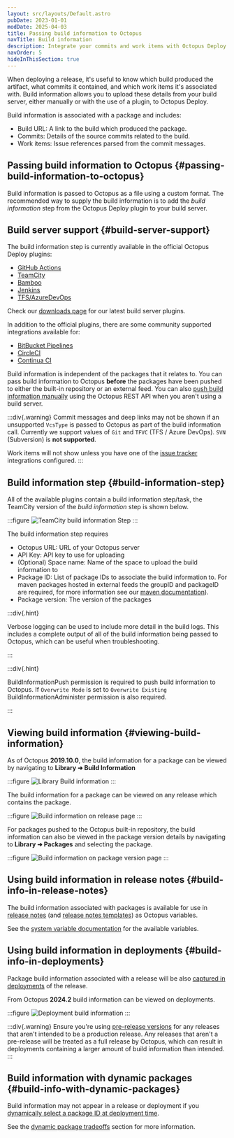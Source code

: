 ```yaml
---
layout: src/layouts/Default.astro
pubDate: 2023-01-01
modDate: 2025-04-03
title: Passing build information to Octopus
navTitle: Build information
description: Integrate your commits and work items with Octopus Deploy.
navOrder: 5
hideInThisSection: true
---
```



When deploying a release, it's useful to know which build produced the artifact, what commits it contained, and which work items it's associated with. Build information allows you to upload these details from your build server, either manually or with the use of a plugin, to Octopus Deploy.

Build information is associated with a package and includes:

- Build URL: A link to the build which produced the package.
- Commits: Details of the source commits related to the build.
- Work items: Issue references parsed from the commit messages.

## Passing build information to Octopus \{#passing-build-information-to-octopus}

Build information is passed to Octopus as a file using a custom format. The recommended way to supply the build information is to add the _build information_ step from the Octopus Deploy plugin to your build server.

## Build server support \{#build-server-support}

The build information step is currently available in the official Octopus Deploy plugins:

- [GitHub Actions](/docs/packaging-applications/build-servers/github-actions) 
- [TeamCity](/docs/packaging-applications/build-servers/teamcity) 
- [Bamboo](/docs/packaging-applications/build-servers/bamboo)
- [Jenkins](/docs/packaging-applications/build-servers/jenkins) 
- [TFS/AzureDevOps](/docs/packaging-applications/build-servers/tfs-azure-devops)

Check our [downloads page](https://octopus.com/downloads) for our latest build server plugins.

In addition to the official plugins, there are some community supported integrations available for:
- [BitBucket Pipelines](https://bitbucket.org/octopusdeploy/octopus-cli-run/src/master)
- [CircleCI](https://circleci.com/developer/orbs/orb/octopus-samples/octo-exp)
- [Continua CI](/docs/packaging-applications/build-servers/continua-ci)

Build information is independent of the packages that it relates to. You can pass build information to Octopus **before** the packages have been pushed to either the built-in repository or an external feed. You can also [push build information manually](https://octopus.com/blog/manually-push-build-information-to-octopus) using the Octopus REST API when you aren't using a build server.

:::div{.warning}
Commit messages and deep links may not be shown if an unsupported `VcsType` is passed to Octopus as part of the build information call. Currently we support values of `Git` and `TFVC` (TFS / Azure DevOps). `SVN` (Subversion) is **not supported**.

Work items will not show unless you have one of the [issue tracker](/docs/releases/issue-tracking) integrations configured.
:::

## Build information step \{#build-information-step}

All of the available plugins contain a build information step/task, the TeamCity version of the _build information_ step is shown below. 

:::figure
![TeamCity build information Step](/docs/packaging-applications/build-servers/build-information/images/build-information-step.png)
:::

The build information step requires
- Octopus URL: URL of your Octopus server
- API Key: API key to use for uploading
- (Optional) Space name: Name of the space to upload the build information to
- Package ID: List of package IDs to associate the build information to. For maven packages hosted in external feeds the groupID and packageID are required, for more information see our [maven documentation](/docs/packaging-applications/package-repositories/maven-feeds#troubleshooting-maven-feeds)).
- Package version: The version of the packages

:::div{.hint}

Verbose logging can be used to include more detail in the build logs. This includes a complete output of all of the build information being passed to Octopus, which can be useful when troubleshooting.

:::

:::div{.hint}

BuildInformationPush permission is required to push build information to Octopus. If `Overwrite Mode` is set to `Overwrite Existing` BuildInformationAdminister permission is also required.

:::

## Viewing build information \{#viewing-build-information}

As of Octopus **2019.10.0**, the build information for a package can be viewed by navigating to **Library ➜ Build Information**

:::figure
![Library Build information](/docs/packaging-applications/build-servers/build-information/images/library-build-information-2.png)
:::

The build information for a package can be viewed on any release which contains the package.

:::figure
![Build information on release page](/docs/packaging-applications/build-servers/build-information/images/build-information-release-2.png)
:::

For packages pushed to the Octopus built-in repository, the build information can also be viewed in the package version details by navigating to **Library ➜ Packages** and selecting the package.

:::figure
![Build information on package version page](/docs/packaging-applications/build-servers/build-information/images/build-information-package-version-2.png)
:::

## Using build information in release notes \{#build-info-in-release-notes}

The build information associated with packages is available for use in [release notes](/docs/releases/release-notes) (and [release notes templates](/docs/releases/release-notes/#templates)) as Octopus variables.

<BuildInformationInReleaseNotesWithArc />

See the [system variable documentation](/docs/projects/variables/system-variables/#release-package-build-information) for the available variables.

## Using build information in deployments \{#build-info-in-deployments}

Package build information associated with a release will be also [captured in deployments](/docs/releases/deployment-changes) of the release.

From Octopus **2024.2** build information can be viewed on deployments.

:::figure
![Deployment build information](/docs/packaging-applications/build-servers/build-information/images/deployment-build-information.png)
:::

:::div{.warning}
Ensure you're using [pre-release versions](/docs/releases/deployment-changes#versioning) for any releases that aren't intended to be a production release. Any releases that aren't a pre-release will be treated as a full release by Octopus, which can result in deployments containing a larger amount of build information than intended.
:::

## Build information with dynamic packages \{#build-info-with-dynamic-packages}

Build information may not appear in a release or deployment if you [dynamically select a package ID at deployment time](/docs/deployments/packages/dynamically-selecting-packages). 

See the [dynamic package tradeoffs](/docs/deployments/packages/dynamically-selecting-packages#dynamic-packages-and-issue-trackers) section for more information.
